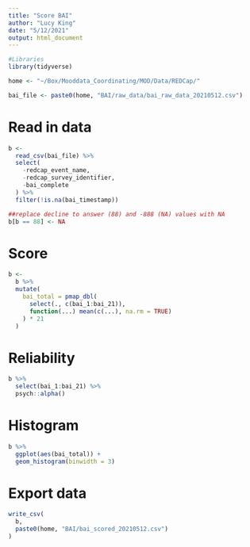 ```yaml
---
title: "Score BAI"
author: "Lucy King"
date: "5/12/2021"
output: html_document
---
```


```r
#Libraries
library(tidyverse)

home <- "~/Box/Mooddata_Coordinating/MOD/Data/REDCap/"

bai_file <- paste0(home, "BAI/raw_data/bai_raw_data_20210512.csv")
```

# Read in data 
```r
b <-
  read_csv(bai_file) %>% 
  select(
    -redcap_event_name,
    -redcap_survey_identifier,
    -bai_complete
  ) %>% 
  filter(!is.na(bai_timestamp))

##replace decline to answer (88) and -888 (NA) values with NA
b[b == 88] <- NA
```

# Score 
```r
b <-
  b %>% 
  mutate(
    bai_total = pmap_dbl(
      select(., c(bai_1:bai_21)),
      function(...) mean(c(...), na.rm = TRUE)
    ) * 21
  )
```

# Reliability
```r
b %>% 
  select(bai_1:bai_21) %>% 
  psych::alpha()
```
# Histogram
```r
b %>% 
  ggplot(aes(bai_total)) +
  geom_histogram(binwidth = 3)
```
# Export data
```r
write_csv(
  b,
  paste0(home, "BAI/bai_scored_20210512.csv")
)
```


